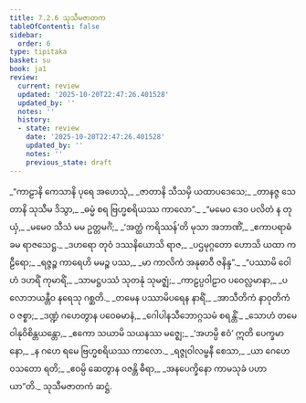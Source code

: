 ```yaml
---
title: 7.2.6 သုသီမဇာတက
tableOfContents: false
sidebar:
  order: 6
type: tipitaka
basket: su
book: ja1
review:
  current: review
  updated: '2025-10-20T22:47:26.401528'
  updated_by: ''
  notes: ''
  history:
  - state: review
    date: '2025-10-20T22:47:26.401528'
    updated_by: ''
    notes: ''
    previous_state: draft
---
```



<DynamicBreadcrumb />


<ReviewStatus review={frontmatter.review} showDetails={true} />

<HypothesisAnnotation frontmatter={frontmatter} />

<Division number="114" book="ja1" e="ch" v="22" p="169">

<Paragraph number="1615" type="verses" book="ja1">
_“ကာဠာနိ ကေသာနိ ပုရေ အဟေသုံ,_  
_ဇာတာနိ သီသမှိ ယထာပဒေသေ;_  
_တာနဇ္ဇ သေတာနိ သုသီမ ဒိသွာ,_  
_ဓမ္မံ စရ ဗြဟ္မစရိယဿ ကာလော”._  

</Paragraph>

</Division>
<Division number="115" book="ja1" e="ch" v="22" p="169">

<Paragraph number="1616" type="verses" book="ja1">
_“မမေဝ ဒေဝ ပလိတံ န တုယှံ,_  
_မမေဝ သီသံ မမ ဥတ္တမင်္ဂံ;_  
_‘အတ္ထံ ကရိဿန်’တိ မုသာ အဘာဏိံ,_  
_ဧကာပရာဓံ ခမ ရာဇသေဋ္ဌ._  

</Paragraph>

</Division>
<Division number="116" book="ja1" e="ch" v="22" p="169">

<Paragraph number="1617" type="verses" book="ja1">
_ဒဟရော တုဝံ ဒဿနိယောသိ ရာဇ,_  
_ပဌမုဂ္ဂတော ဟောသိ ယထာ ကဠီရော;_  
_ရဇ္ဇဉ္စ ကာရေဟိ မမဉ္စ ပဿ,_  
_မာ ကာလိကံ အနုဓာဝီ ဇနိန္ဒ”._  

</Paragraph>

</Division>
<Division number="117" book="ja1" e="ch" v="22" p="169">

<Paragraph number="1618" type="verses" book="ja1">
_“ပဿာမိ ဝေါဟံ ဒဟရိံ ကုမာရိံ,_  
_သာမဋ္ဌပဿံ သုတနုံ သုမဇ္ဈံ;_  
_ကာဠပ္ပဝါဠာဝ ပဝေလ္လမာနာ,_  
_ပလောဘယန္တီဝ နရေသု ဂစ္ဆတိ._  

</Paragraph>

</Division>
<Division number="118" book="ja1" e="ch" v="22" p="169">

<Paragraph number="1619" type="verses" book="ja1">
_တမေန ပဿာမိပရေန နာရိံ,_  
_အာသီတိကံ နာဝုတိကံ ဝ ဇစ္စာ;_  
_ဒဏ္ဍံ ဂဟေတွာန ပဝေဓမာနံ,_  
_ဂေါပါနသီဘောဂ္ဂသမံ စရန္တိံ._  

</Paragraph>

</Division>
<Division number="119" book="ja1" e="ch" v="22" p="169">

<Paragraph number="1620" type="verses" book="ja1">
_သောဟံ တမေဝါနုဝိစိန္တယန္တော,_  
_ဧကော သယာမိ သယနဿ မဇ္ဈေ;_  
_‘အဟမ္ပိ ဧဝံ’ ဣတိ ပေက္ခမာနော,_  
_န ဂဟေ ရမေ ဗြဟ္မစရိယဿ ကာလော._  

</Paragraph>

</Division>
<Division number="120" book="ja1" e="ch" v="22" p="170">

<Paragraph number="1621" type="verses" book="ja1">
_ရဇ္ဇုဝါလမ္ဗနီ စေသာ,_  
_ယာ ဂေဟေ ဝသတော ရတိ;_  
_ဧဝမ္ပိ ဆေတွာန ဝဇန္တိ ဓီရာ,_  
_အနပေက္ခိနော ကာမသုခံ ပဟာယာ”တိ._  


</Paragraph>
</Division>

<Paragraph number="1622" type="center" book="ja1">
သုသီမဇာတကံ ဆဋ္ဌံ.
</Paragraph>